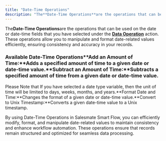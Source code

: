 ```yaml
---
title: "Date-Time Operations"
description: "The**Date-Time Operations**are the operations that can be used on the date or date-time fields that you have selected under the [**Data Operation**](h..."
---
```


The**Date-Time Operations**are the operations that can be used on the date or date-time fields that you have selected under the [**Data Operation**](https://support.salesmate.io/hc/en-us/articles/41100082012825-Data-Operations) action. These operations allow you to manipulate and format date-related values efficiently, ensuring consistency and accuracy in your records.

### Available Date-Time Operations**Add an Amount of Time:**Adds a specified amount of time to a given date or date-time value.**Subtract an Amount of Time:**Subtracts a specified amount of time from a given date or date-time value.
Please Note that If you have selected a date type variable, then the unit of time will be limited to days, weeks, months, and years.**Format Date and Time:**Changes the format of a given date or date-time value.**Convert to Unix Timestamp:**Converts a given date-time value to a Unix timestamp.

By using Date-Time Operations in Salesmate Smart Flow, you can efficiently modify, format, and manipulate date-related values to maintain consistency and enhance workflow automation. These operations ensure that records remain structured and optimized for seamless data processing.
